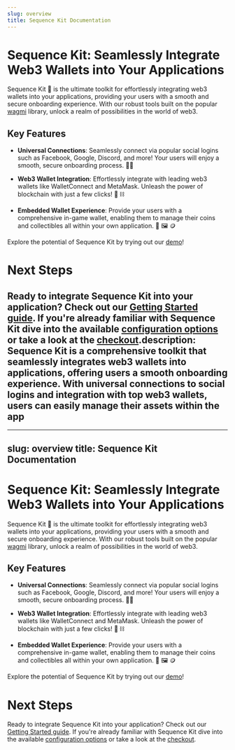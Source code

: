 ```yaml
---
slug: overview
title: Sequence Kit Documentation
---
```


# Sequence Kit: Seamlessly Integrate Web3 Wallets into Your Applications

Sequence Kit 🧰 is the ultimate toolkit for effortlessly integrating web3 wallets into your applications, providing your users with a smooth and secure onboarding experience. With our robust tools built on the popular [wagmi](https://wagmi.sh/) library, unlock a realm of possibilities in the world of web3.

## Key Features

- **Universal Connections**: Seamlessly connect via popular social logins such as Facebook, Google, Discord, and more! Your users will enjoy a smooth, secure onboarding process. 🔐🪪

- **Web3 Wallet Integration**: Effortlessly integrate with leading web3 wallets like WalletConnect and MetaMask. Unleash the power of blockchain with just a few clicks! 🦊 ⛓️

- **Embedded Wallet Experience**: Provide your users with a comprehensive in-game wallet, enabling them to manage their coins and collectibles all within your own application. 👛 🖼️ 🪙

Explore the potential of Sequence Kit by trying out our [demo](https://0xsequence.github.io/kit)!

# Next Steps

Ready to integrate Sequence Kit into your application? Check out our [Getting Started guide](/solutions/wallets/sequence-kit/getting-started). If you're already familiar with Sequence Kit dive into the available [configuration options](/solutions/wallets/sequence-kit/custom-configuration) or take a look at the [checkout](/solutions/wallets/sequence-kit/checkout).description: Sequence Kit is a comprehensive toolkit that seamlessly integrates web3 wallets into applications, offering users a smooth onboarding experience. With universal connections to social logins and integration with top web3 wallets, users can easily manage their assets within the app
---
---
slug: overview
title: Sequence Kit Documentation
---

# Sequence Kit: Seamlessly Integrate Web3 Wallets into Your Applications

Sequence Kit 🧰 is the ultimate toolkit for effortlessly integrating web3 wallets into your applications, providing your users with a smooth and secure onboarding experience. With our robust tools built on the popular [wagmi](https://wagmi.sh/) library, unlock a realm of possibilities in the world of web3.

## Key Features

- **Universal Connections**: Seamlessly connect via popular social logins such as Facebook, Google, Discord, and more! Your users will enjoy a smooth, secure onboarding process. 🔐🪪

- **Web3 Wallet Integration**: Effortlessly integrate with leading web3 wallets like WalletConnect and MetaMask. Unleash the power of blockchain with just a few clicks! 🦊 ⛓️

- **Embedded Wallet Experience**: Provide your users with a comprehensive in-game wallet, enabling them to manage their coins and collectibles all within your own application. 👛 🖼️ 🪙

Explore the potential of Sequence Kit by trying out our [demo](https://0xsequence.github.io/kit)!

# Next Steps

Ready to integrate Sequence Kit into your application? Check out our [Getting Started guide](/solutions/wallets/sequence-kit/getting-started). If you're already familiar with Sequence Kit dive into the available [configuration options](/solutions/wallets/sequence-kit/custom-configuration) or take a look at the [checkout](/solutions/wallets/sequence-kit/checkout).